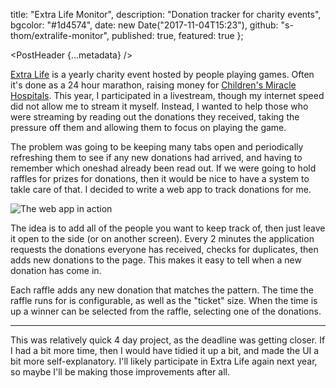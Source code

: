
  title: "Extra Life Monitor",
  description: "Donation tracker for charity events",
  bgcolor: "#1d4574",
  date: new Date("2017-11-04T15:23"),
  github: "s-thom/extralife-monitor",
  published: true,
  featured: true
};

<PostHeader {...metadata} />

[Extra Life](https://www.extra-life.org/) is a yearly charity event hosted by people playing games. Often it's done as a 24 hour marathon, raising money for [Children's Miracle Hospitals](https://childrensmiraclenetworkhospitals.org/home/). This year, I participated in a livestream, though my internet speed did not allow me to stream it myself. Instead, I wanted to help those who were streaming by reading out the donations they received, taking the pressure off them and allowing them to focus on playing the game.

The problem was going to be keeping many tabs open and periodically refreshing them to see if any new donations had arrived, and having to remember which oneshad already been read out. If we were going to hold raffles for prizes for donations, then it would be nice to have a system to takle care of that. I decided to write a web app to track donations for me.

![The web app in action](/assets/projects/extralife-monitor/screen.png)

The idea is to add all of the people you want to keep track of, then just leave it open to the side (or on another screen). Every 2 minutes the application requests the donations everyone has received, checks for duplicates, then adds new donations to the page. This makes it easy to tell when a new donation has come in.

Each raffle adds any new donation that matches the pattern. The time the raffle runs for is configurable, as well as the "ticket" size. When the time is up a winner can be selected from the raffle, selecting one of the donations.

---

This was relatively quick 4 day project, as the deadline was getting closer. If I had a bit more time, then I would have tidied it up a bit, and made the UI a bit more self-explanatory. I'll likely participate in Extra Life again next year, so maybe I'll be making those improvements after all.
